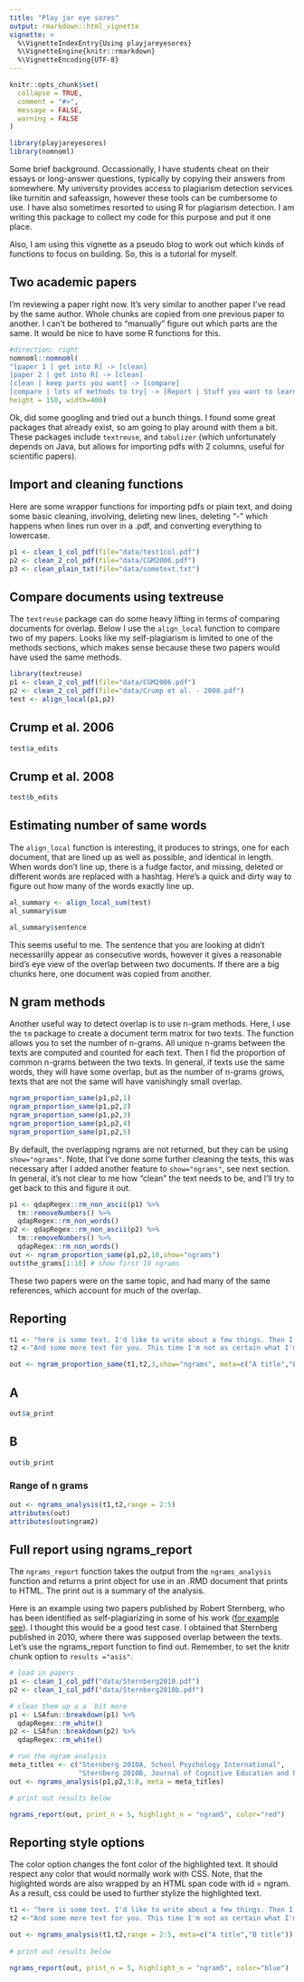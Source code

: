```yaml
---
title: "Play jar eye sores"
output: rmarkdown::html_vignette
vignette: >
  %\VignetteIndexEntry{Using playjareyesores}
  %\VignetteEngine{knitr::rmarkdown}
  %\VignetteEncoding{UTF-8}
---
```


```r
knitr::opts_chunk$set(
  collapse = TRUE,
  comment = "#>",
  message = FALSE,
  warning = FALSE
)
```

```r
library(playjareyesores)
library(nomnoml)
```

Some brief background. Occassionally, I have students cheat on their essays or long-answer questions, typically by copying their answers from somewhere. My university provides access to plagiarism detection services like turnitin and safeassign, however these tools can be cumbersome to use. I have also sometimes resorted to using R for plagiarism detection. I am writing this package to collect my code for this purpose and put it one place.

Also, I am using this vignette as a pseudo blog to work out which kinds of functions to focus on building. So, this is a tutorial for myself.

## Two academic papers

I'm reviewing a paper right now. It's very similar to another paper I've read by the same author. Whole chunks are copied from one previous paper to another. I can't be bothered to "manually" figure out which parts are the same. It would be nice to have some R functions for this.

```r
#direction: right
nomnoml::nomnoml(
"[paper 1 | get into R] -> [clean]
[paper 2 | get into R] -> [clean]
[clean | keep parts you want] -> [compare]
[compare | lots of methods to try] -> [Report | Stuff you want to learn]",
height = 150, width=400)
```

Ok, did some googling and tried out a bunch things. I found some great packages that already exist, so am going to play around with them a bit. These packages include `textreuse`, and `tabulizer` (which unfortunately depends on Java, but allows for importing pdfs with 2 columns, useful for scientific papers).

## Import and cleaning functions

Here are some wrapper functions for importing pdfs or plain text, and doing some basic cleaning, involving, deleting new lines, deleting "- " which happens when lines run over in a .pdf, and converting everything to lowercase.

```r
p1 <- clean_1_col_pdf(file="data/test1col.pdf")
p2 <- clean_2_col_pdf(file="data/CGM2006.pdf")
p3 <- clean_plain_txt(file="data/sometext.txt")
```

## Compare documents using textreuse

The `textreuse` package can do some heavy lifting in terms of comparing documents for overlap. Below I use the `align_local` function to compare two of my papers. Looks like my self-plagiarism is limited to one of the methods sections, which makes sense because these two papers would have used the same methods.

```r
library(textreuse)
p1 <- clean_2_col_pdf(file="data/CGM2006.pdf")
p2 <- clean_2_col_pdf(file="data/Crump et al. - 2008.pdf")
test <- align_local(p1,p2)
```

<div class = "row">
<div class = "col-md-6">

## Crump et al. 2006

```r
test$a_edits
```
</div>
<div class = "col-md-6">

## Crump et al. 2008

```r
test$b_edits
```
</div>
</div>

## Estimating number of same words

The `align_local` function is interesting, it produces to strings, one for each document, that are lined up as well as possible, and identical in length. When words don't line up, there is a fudge factor, and missing, deleted or different words are replaced with a hashtag. Here's a quick and dirty way to figure out how many of the words exactly line up.

```r
al_summary <- align_local_sum(test)
al_summary$sum

```

```r
al_summary$sentence
```

This seems useful to me. The sentence that you are looking at didn't necessarilly appear as consecutive words, however it gives a reasonable bird's eye view of the overlap between two documents. If there are a big chunks here, one document was copied from another.

## N gram methods

Another useful way to detect overlap is to use n-gram methods. Here, I use the `tm` package to create a document term matrix for two texts. The function allows you to set the number of n-grams. All unique n-grams between the texts are computed and counted for each text. Then I fid the proportion of common n-grams between the two texts. In general, if texts use the same words, they will have some overlap, but as the number of n-grams grows, texts that are not the same will have vanishingly small overlap.

```r
ngram_proportion_same(p1,p2,1)
ngram_proportion_same(p1,p2,2)
ngram_proportion_same(p1,p2,3)
ngram_proportion_same(p1,p2,4)
ngram_proportion_same(p1,p2,5)
```

By default, the overlapping ngrams are not returned, but they can be using `show="ngrams"`. Note, that I've done some further cleaning the texts, this was necessary after I added another feature to `show="ngrams"`, see next section. In general, it's not clear to me how "clean" the text needs to be, and I'll try to get back to this and figure it out.

```r
p1 <- qdapRegex::rm_non_ascii(p1) %>%
  tm::removeNumbers() %>%
  qdapRegex::rm_non_words()
p2 <- qdapRegex::rm_non_ascii(p2) %>%
  tm::removeNumbers() %>%
  qdapRegex::rm_non_words()
out <- ngram_proportion_same(p1,p2,10,show="ngrams")
out$the_grams[1:10] # show first 10 ngrams
```

These two papers were on the same topic, and had many of the same references, which account for much of the overlap.

## Reporting

```r
t1 <- "here is some text. I'd like to write about a few things. Then I'm going to compare what I wrote here with what I'm going to write in a little bit. After that, I'm going to make a function to look at the documents side by side, and bold the ngrams that are the same between the texts."
t2 <-"And some more text for you. This time I'm not as certain what I'm going to say, but I'm going to compare what I write here with what I wrote before. I'll do that in a little. The purpose is to get some text that I can use to make a report that lines up the documents, showing which ngrams were the same."

out <- ngram_proportion_same(t1,t2,3,show="ngrams", meta=c("A title","B title"))
```


<div class = "row">
<div class = "col-md-6">

## A

```r
out$a_print
```
</div>
<div class = "col-md-6">

## B

```r
out$b_print
```
</div>
</div>


### Range of n grams

```r
out <- ngrams_analysis(t1,t2,range = 2:5)
attributes(out)
attributes(out$ngram2)
```

## Full report using ngrams_report

The `ngrams_report` function takes the output from the `ngrams_analysis` function and returns a print object for use in an .RMD document that prints to HTML. The print out is a summary of the analysis.

Here is an example using two papers published by Robert Sternberg, who has been identified as self-plagiarizing in some of his work ([for example see](http://steamtraen.blogspot.com/2018/04/some-instances-of-apparent-duplicate.html)). I thought this would be a good test case. I obtained that Sternberg published in 2010, where there was supposed overlap between the texts. Let's use the ngrams_report function to find out. Remember, to set the knitr chunk option to `results ="asis"`. 

```r
# load in papers
p1 <- clean_1_col_pdf("data/Sternberg2010.pdf")
p2 <- clean_1_col_pdf("data/Sternberg2010b.pdf")

# clean them up a a  bit more
p1 <- LSAfun::breakdown(p1) %>%
  qdapRegex::rm_white()
p2 <- LSAfun::breakdown(p2) %>%
  qdapRegex::rm_white()

# run the ngram analysis
meta_titles <- c("Sternberg 2010A, School Psychology International",
                 "Sternberg 2010B, Journal of Cognitive Education and Psychology")
out <- ngrams_analysis(p1,p2,3:8, meta = meta_titles)

# print out results below

ngrams_report(out, print_n = 5, highlight_n = "ngram5", color="red")

```


## Reporting style options

The color option changes the font color of the highlighted text. It should respect any color that would normally work with CSS. Note, that the higlighted words are also wrapped by an HTML span code with id = ngram. As a result, css could be used to further stylize the highlighted text. 

```r
t1 <- "here is some text. I'd like to write about a few things. Then I'm going to compare what I wrote here with what I'm going to write in a little bit. After that, I'm going to make a function to look at the documents side by side, and bold the ngrams that are the same between the texts."
t2 <-"And some more text for you. This time I'm not as certain what I'm going to say, but I'm going to compare what I write here with what I wrote before. I'll do that in a little. The purpose is to get some text that I can use to make a report that lines up the documents, showing which ngrams were the same."

out <- ngrams_analysis(t1,t2,range = 2:5, meta=c("A title","B title"))
  
# print out results below

ngrams_report(out, print_n = 5, highlight_n = "ngram5", color="blue")
```






